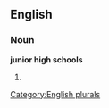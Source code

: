 
==English==

===Noun===
'''junior high schools'''

# {{plural of|[[junior high school]]}}

[[Category:English plurals]]